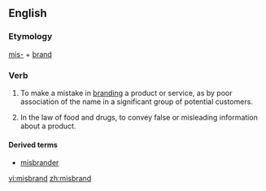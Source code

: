 ==English==
===Etymology===
[[mis-]] + [[brand]]
===Verb===
{{en-verb}}
# {{business|marketing}} To make a mistake in [[branding]] a product or service, as by poor association of the name in a significant group of potential customers.
# {{legal}} In the law of food and drugs, to convey false or misleading information about a product.

====Derived terms====
*[[misbrander]]

[[vi:misbrand]]
[[zh:misbrand]]